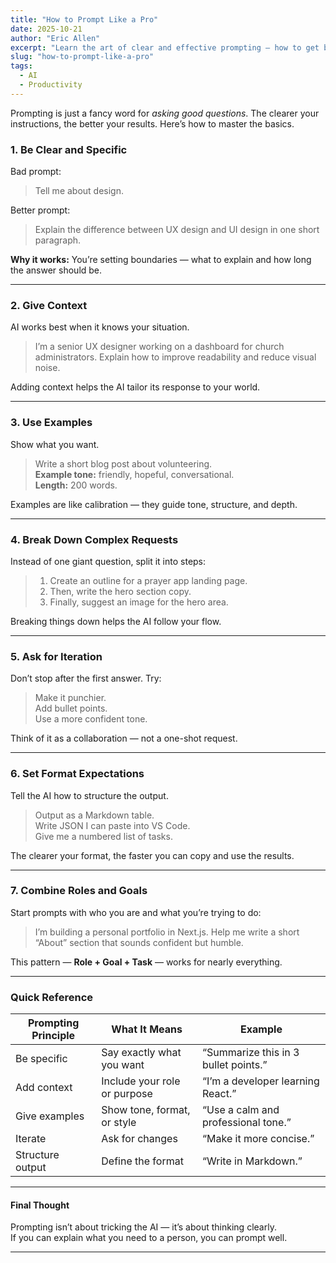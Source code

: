 ```yaml
---
title: "How to Prompt Like a Pro"
date: 2025-10-21
author: "Eric Allen"
excerpt: "Learn the art of clear and effective prompting — how to get better, faster answers from AI by writing smarter requests."
slug: "how-to-prompt-like-a-pro"
tags:
  - AI
  - Productivity
---
```


Prompting is just a fancy word for _asking good questions_. The clearer your instructions, the better your results. Here’s how to master the basics.

### 1. Be Clear and Specific

Bad prompt:
> Tell me about design.

Better prompt:
> Explain the difference between UX design and UI design in one short paragraph.

**Why it works:** You’re setting boundaries — what to explain and how long the answer should be.

---

### 2. Give Context

AI works best when it knows your situation.

> I’m a senior UX designer working on a dashboard for church administrators. Explain how to improve readability and reduce visual noise.

Adding context helps the AI tailor its response to your world.

---

### 3. Use Examples

Show what you want.

> Write a short blog post about volunteering.  
> **Example tone:** friendly, hopeful, conversational.  
> **Length:** 200 words.  

Examples are like calibration — they guide tone, structure, and depth.

---

### 4. Break Down Complex Requests

Instead of one giant question, split it into steps:

> 1. Create an outline for a prayer app landing page.  
> 2. Then, write the hero section copy.  
> 3. Finally, suggest an image for the hero area.

Breaking things down helps the AI follow your flow.

---

### 5. Ask for Iteration

Don’t stop after the first answer. Try:

> Make it punchier.  
> Add bullet points.  
> Use a more confident tone.

Think of it as a collaboration — not a one-shot request.

---

### 6. Set Format Expectations

Tell the AI how to structure the output.

> Output as a Markdown table.  
> Write JSON I can paste into VS Code.  
> Give me a numbered list of tasks.

The clearer your format, the faster you can copy and use the results.

---

### 7. Combine Roles and Goals

Start prompts with who you are and what you’re trying to do:

> I’m building a personal portfolio in Next.js. Help me write a short “About” section that sounds confident but humble.

This pattern — **Role + Goal + Task** — works for nearly everything.

---

### Quick Reference

| Prompting Principle | What It Means | Example |
|----------------------|---------------|----------|
| Be specific | Say exactly what you want | “Summarize this in 3 bullet points.” |
| Add context | Include your role or purpose | “I’m a developer learning React.” |
| Give examples | Show tone, format, or style | “Use a calm and professional tone.” |
| Iterate | Ask for changes | “Make it more concise.” |
| Structure output | Define the format | “Write in Markdown.” |

---

#### Final Thought

Prompting isn’t about tricking the AI — it’s about thinking clearly.  
If you can explain what you need to a person, you can prompt well.

---